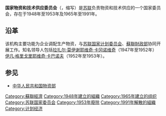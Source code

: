 '''国家物资和技术供应委员会'''（{{lang-ru|Государственный комитет СССР по материально-техническому снабжению}}，缩写{{lang-ru|Госснаб}}）是[[苏联|苏联]]负责物资和技术供应的一个国家委员会，存在于1948年至1953年及1965年至1991年。

== 沿革 ==
该机构主要功能为企业调配生产物资，与[[苏联国家计划委员会|苏联国家计划委员会]]、[[蘇聯財政部|蘇聯財政部]]协同开展工作。知名领导人包括[[拉扎尔·莫伊谢耶维奇·卡冈诺维奇|拉扎尔·莫伊谢耶维奇·卡冈诺维奇]]（1947年至1952年）[[伊凡·格里戈里耶维奇·卡巴诺夫|伊凡·格里戈里耶维奇·卡巴诺夫]]（1952年至1953年）。

==参见==
* [[中华人民共和国物资部|中华人民共和国物资部]]

[[Category:蘇聯經濟|Category:蘇聯經濟]]
[[Category:1948年建立的組織|Category:1948年建立的組織]]
[[Category:1965年建立的组织|Category:1965年建立的组织]]
[[Category:苏联国家委员会|Category:苏联国家委员会]]
[[Category:1953年廢除|Category:1953年廢除]]
[[Category:1991年解散的組織|Category:1991年解散的組織]]
[[Category:计划经济|Category:计划经济]]